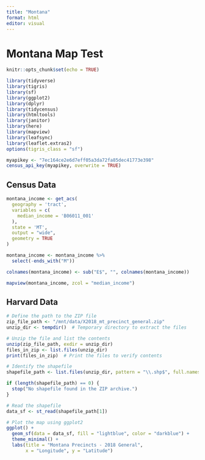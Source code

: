 ```yaml
---
title: "Montana"
format: html
editor: visual
---
```


# Montana Map Test

```r
knitr::opts_chunk$set(echo = TRUE)

library(tidyverse)
library(tigris)
library(sf)
library(ggplot2)
library(dplyr)
library(tidycensus)
library(htmltools)
library(janitor)
library(here)
library(mapview)
library(leafsync)
library(leaflet.extras2)
options(tigris_class = "sf")

```

```r
myapikey <- "7ec164ce2e6d7eff05a3da72fa85dec41773e398"
census_api_key(myapikey, overwrite = TRUE)
```

## Census Data

```r
montana_income <- get_acs(
  geography = 'tract',
  variables = c( 
    median_income = 'B06011_001'
  ),
  state = 'MT',
  output = "wide",
  geometry = TRUE
)
```

```r
montana_income <- montana_income %>%
  select(-ends_with("M"))

colnames(montana_income) <- sub("E$", "", colnames(montana_income))
```

```r
mapview(montana_income, zcol = "median_income")
```

## Harvard Data

```r
# Define the path to the ZIP file
zip_file_path <- "/mnt/data/X2018_mt_precinct_general.zip"
unzip_dir <- tempdir()  # Temporary directory to extract the files

# Unzip the file and list the contents
unzip(zip_file_path, exdir = unzip_dir)
files_in_zip <- list.files(unzip_dir)
print(files_in_zip)  # Print the files to verify contents

# Identify the shapefile
shapefile_path <- list.files(unzip_dir, pattern = "\\.shp$", full.names = TRUE)

if (length(shapefile_path) == 0) {
  stop("No shapefile found in the ZIP archive.")
}

# Read the shapefile
data_sf <- st_read(shapefile_path[1])

# Plot the map using ggplot2
ggplot() +
  geom_sf(data = data_sf, fill = "lightblue", color = "darkblue") +
  theme_minimal() +
  labs(title = "Montana Precincts - 2018 General",
       x = "Longitude", y = "Latitude")
```
